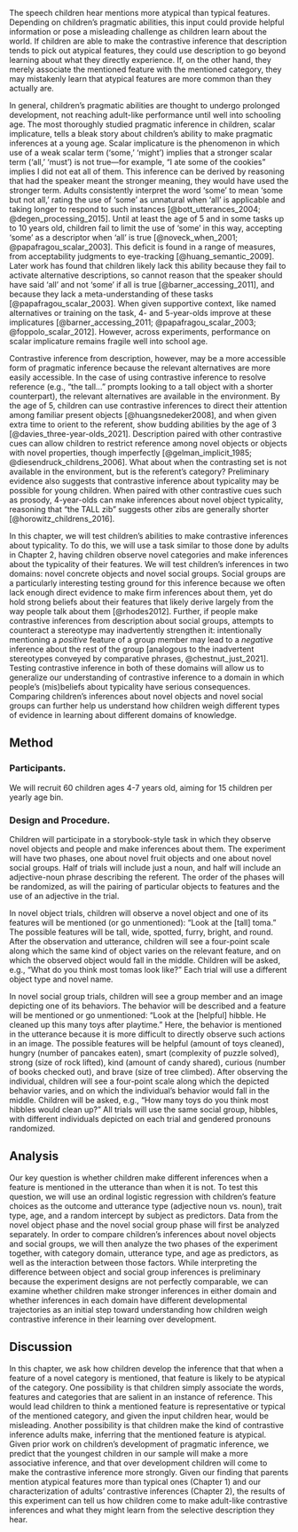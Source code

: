 
The speech children hear mentions more atypical than typical features. Depending on children's pragmatic abilities, this input could provide helpful information or pose a misleading challenge as children learn about the world. If children are able to make the contrastive inference that description tends to pick out atypical features, they could use description to go beyond learning about what they directly experience. If, on the other hand, they merely associate the mentioned feature with the mentioned category, they may mistakenly learn that atypical features are more common than they actually are.

In general, children's pragmatic abilities are thought to undergo prolonged development, not reaching adult-like performance until well into schooling age. The most thoroughly studied pragmatic inference in children, scalar implicature, tells a bleak story about children's ability to make pragmatic inferences at a young age. Scalar implicature is the phenomenon in which use of a weak scalar term ('some,' 'might') implies that a stronger scalar term ('all,' 'must') is not true---for example, "I ate some of the cookies" implies I did not eat all of them. This inference can be derived by reasoning that had the speaker meant the stronger meaning, they would have used the stronger term. Adults consistently interpret the word 'some' to mean 'some but not all,' rating the use of 'some' as unnatural when 'all' is applicable and taking longer to respond to such instances [@bott_utterances_2004; @degen_processing_2015]. Until at least the age of 5 and in some tasks up to 10 years old, children fail to limit the use of 'some' in this way, accepting 'some' as a descriptor when 'all' is true [@noveck_when_2001; @papafragou_scalar_2003]. This deficit is found in a range of measures, from acceptability judgments to eye-tracking [@huang_semantic_2009]. Later work has found that children likely lack this ability because they fail to activate alternative descriptions, so cannot reason that the speaker should have said 'all' and not 'some' if all is true [@barner_accessing_2011], and because they lack a meta-understanding of these tasks [@papafragou_scalar_2003]. When given supportive context, like named alternatives or training on the task, 4- and 5-year-olds improve at these implicatures [@barner_accessing_2011; @papafragou_scalar_2003; @foppolo_scalar_2012]. However, across experiments, performance on scalar implicature remains fragile well into school age.

Contrastive inference from description, however, may be a more accessible form of pragmatic inference because the relevant alternatives are more easily accessible. In the case of using contrastive inference to resolve reference (e.g., "the tall..." prompts looking to a tall object with a shorter counterpart), the relevant alternatives are available in the environment. By the age of 5, children can use contrastive inferences to direct their attention among familiar present objects [@huangsnedeker2008], and when given extra time to orient to the referent, show budding abilities by the age of 3 [@davies_three-year-olds_2021]. Description paired with other contrastive cues can allow children to restrict reference among novel objects or objects with novel properties, though imperfectly [@gelman_implicit_1985; @diesendruck_childrens_2006]. What about when the contrasting set is not available in the environment, but is the referent's category? Preliminary evidence also suggests that contrastive inference about typicality may be possible for young children. When paired with other contrastive cues such as prosody, 4-year-olds can make inferences about novel object typicality, reasoning that "the TALL zib" suggests other zibs are generally shorter [@horowitz_childrens_2016].

In this chapter, we will test children's abilities to make contrastive inferences about typicality. To do this, we will use a task similar to those done by adults in Chapter 2, having children observe novel categories and make inferences about the typicality of their features. We will test children's inferences in two domains: novel concrete objects and novel social groups. Social groups are a particularly interesting testing ground for this inference because we often lack enough direct evidence to make firm inferences about them, yet do hold strong beliefs about their features that likely derive largely from the way people talk about them [@rhodes2012]. Further, if people make contrastive inferences from description about social groups, attempts to counteract a stereotype may inadvertently strengthen it: intentionally mentioning a *positive* feature of a group member may lead to a *negative* inference about the rest of the group [analogous to the inadvertent stereotypes conveyed by comparative phrases, @chestnut_just_2021]. Testing contrastive inference in both of these domains will allow us to generalize our understanding of contrastive inference to a domain in which people's (mis)beliefs about typicality have serious consequences. Comparing children's inferences about novel objects and novel social groups can further help us understand how children weigh different types of evidence in learning about different domains of knowledge.

## Method

### Participants.

We will recruit 60 children ages 4-7 years old, aiming for 15 children per yearly age bin. 

### Design and Procedure.

Children will participate in a storybook-style task in which they observe novel objects and people and make inferences about them. The experiment will have two phases, one about novel fruit objects and one about novel social groups. Half of trials will include just a noun, and half will include an adjective-noun phrase describing the referent. The order of the phases will be randomized, as will the pairing of particular objects to features and the use of an adjective in the trial.

In novel object trials, children will observe a novel object and one of its features will be mentioned (or go unmentioned): "Look at the [tall] toma." The possible features will be tall, wide, spotted, furry, bright, and round. After the observation and utterance, children will see a four-point scale along which the same kind of object varies on the relevant feature, and on which the observed object would fall in the middle. Children will be asked, e.g., "What do you think most tomas look like?" Each trial will use a different object type and novel name.

In novel social group trials, children will see a group member and an image depicting one of its behaviors. The behavior will be described and a feature will be mentioned or go unmentioned: "Look at the [helpful] hibble. He cleaned up this many toys after playtime." Here, the behavior is mentioned in the utterance because it is more difficult to directly observe such actions in an image. The possible features will be helpful (amount of toys cleaned), hungry (number of pancakes eaten), smart (complexity of puzzle solved), strong (size of rock lifted), kind (amount of candy shared), curious (number of books checked out), and brave (size of tree climbed). After observing the individual, children will see a four-point scale along which the depicted behavior varies, and on which the individual's behavior would fall in the middle. Children will be asked, e.g., "How many toys do you think most hibbles would clean up?" All trials will use the same social group, hibbles, with different individuals depicted on each trial and gendered pronouns randomized.

## Analysis

Our key question is whether children make different inferences when a feature is mentioned in the utterance than when it is not. To test this question, we will use an ordinal logistic regression with children's feature choices as the outcome and utterance type (adjective noun vs. noun), trait type, age, and a random intercept by subject as predictors. Data from the novel object phase and the novel social group phase will first be analyzed separately. In order to compare children's inferences about novel objects and social groups, we will then analyze the two phases of the experiment together, with category domain, utterance type, and age as predictors, as well as the interaction between those factors. While interpreting the difference between object and social group inferences is preliminary because the experiment designs are not perfectly comparable, we can examine whether children make stronger inferences in either domain and whether inferences in each domain have different developmental trajectories as an initial step toward understanding how children weigh contrastive inference in their learning over development.

## Discussion

In this chapter, we ask how children develop the inference that that when a feature of a novel category is mentioned, that feature is likely to be atypical of the category. One possibility is that children simply associate the words, features and categories that are salient in an instance of reference. This would lead children to think a mentioned feature is representative or typical of the mentioned category, and given the input children hear, would be misleading. Another possibility is that children make the kind of contrastive inference adults make, inferring that the mentioned feature is atypical. Given prior work on children's development of pragmatic inference, we predict that the youngest children in our sample will make a more associative inference, and that over development children will come to make the contrastive inference more strongly. Given our finding that parents mention atypical features more than typical ones (Chapter 1) and our characterization of adults' contrastive inferences (Chapter 2), the results of this experiment can tell us how children come to make adult-like contrastive inferences and what they might learn from the selective description they hear. 
